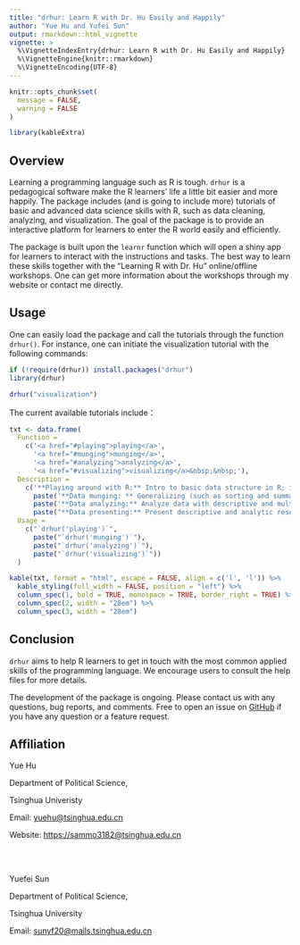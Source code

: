 ```yaml
---
title: "drhur: Learn R with Dr. Hu Easily and Happily"
author: "Yue Hu and Yufei Sun"
output: rmarkdown::html_vignette
vignette: >
  %\VignetteIndexEntry{drhur: Learn R with Dr. Hu Easily and Happily}
  %\VignetteEngine{knitr::rmarkdown}
  %\VignetteEncoding{UTF-8}
---
```

```r
knitr::opts_chunk$set(
  message = FALSE,
  warning = FALSE
)

library(kableExtra)
```

## Overview

Learning a programming language such as R is tough.
`drhur` is a pedagogical software make the R learners' life a little bit easier and more happily. 
The package includes (and is going to include more) tutorials of basic and advanced data science skills with R, such as data cleaning, analyzing, and visualization. 
The goal of the package is to provide an interactive platform for learners to enter the R world easily and efficiently. 

The package is built upon the `learnr` function which will open a shiny app for learners to interact with the instructions and tasks. 
The best way to learn these skills together with the "Learning R with Dr. Hu" online/offline workshops.
One can get more information about the workshops through my website or contact me directly.

## Usage

One can easily load the package and call the tutorials through the function `drhur()`.
For instance, one can initiate the visualization tutorial with the following commands:

```r
if (!require(drhur)) install.packages("drhur")
library(drhur)

drhur("visualization")
```


The current available tutorials include：

```r
txt <- data.frame(
  Function = 
    c('<a href="#playing">playing</a>',
      '<a href="#munging">munging</a>',
      '<a href="#analyzing">analyzing</a>',
      '<a href="#visualizing">visualizing</a>&nbsp;&nbsp;'),
  Description = 
    c('**Playing around with R:** Intro to basic data structure in R; inputting, outputting, and creating data.',
      paste('**Data munging: ** Generalizing (such as sorting and summarizing) and extracting (selecting or adjusting certain columns or rows) data frames.'),
      paste('**Data analyzing:** Analyze data with descriptive and multivariate tools and diagnoses.'),
      paste("**Data presenting:** Present descriptive and analytic results with 'ggplot2'")),
  Usage = 
    c("`drhur('playing')`",
      paste("`drhur('munging')`"),
      paste("`drhur('analyzing')`"),
      paste("`drhur('visualizing')`"))
  )

kable(txt, format = "html", escape = FALSE, align = c('l', 'l')) %>%
  kable_styling(full_width = FALSE, position = "left") %>%
  column_spec(1, bold = TRUE, monospace = TRUE, border_right = TRUE) %>%
  column_spec(2, width = "28em") %>%
  column_spec(3, width = "28em")
```

## Conclusion

`drhur` aims to help R learners to get in touch with the most common applied skills of the programming language. We encourage users to consult the help files for more details. 

The development of the package is ongoing. Please contact us with any questions, bug reports, and comments. Free to open an issue on [GitHub](https://github.com/sammo3182/drhur/issues) if you have any question or a feature request.

## Affiliation

Yue Hu

Department of Political Science,

Tsinghua Univeristy

Email: <yuehu@tsinghua.edu.cn>

Website: <https://sammo3182@tsinghua.edu.cn>

<br></br>

Yuefei Sun

Department of Political Science,

Tsinghua University

Email: <sunyf20@mails.tsinghua.edu.cn>

